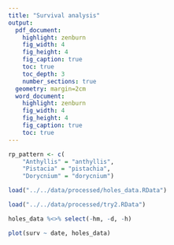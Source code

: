 ```yaml
---
title: "Survival analysis"
output:
  pdf_document:
    highlight: zenburn
    fig_width: 4
    fig_height: 4
    fig_caption: true
    toc: true
    toc_depth: 3
    number_sections: true
  geometry: margin=2cm
  word_document:
    highlight: zenburn
    fig_width: 4
    fig_height: 4
    fig_caption: true
    toc: true
---
```


```r
rp_pattern <- c(
    "Anthyllis" = "anthyllis",
    "Pistacia" = "pistachia",
    "Dorycnium" = "dorycnium") 

load("../../data/processed/holes_data.RData")

load("../../data/processed/try2.RData")
```
```r
holes_data %<>% select(-hm, -d, -h)

plot(surv ~ date, holes_data)

```



